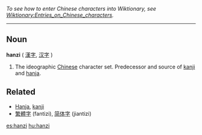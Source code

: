 ''To see how to enter Chinese characters into Wiktionary, see [[Wiktionary:Entries_on_Chinese_characters]].''
----

==Noun==
'''hanzi''' ( <font lang="zh">[[漢字]], [[汉字]]</font> )

#The ideographic [[Chinese]] character set.  Predecessor and source of [[kanji]] and [[hanja]].

==Related==
*[[Hanja]], [[kanji]]
*[[繁體字]] (fantizi), [[简体字]] (jiantizi)

[[es:hanzi]]
[[hu:hanzi]]